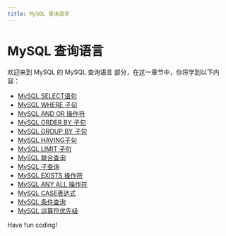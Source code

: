 ```yaml
---
title: MySQL 查询语言
---
```


# MySQL 查询语言

欢迎来到 MySQL 的 MySQL 查询语言 部分，在这一章节中，你将学到以下内容：

- [MySQL SELECT语句](./0-mysql-select-statement.mdx)
- [MySQL WHERE 子句](./1-mysql-where-clause.mdx)
- [MySQL AND OR 操作符](./2-mysql-and-or-operator.mdx)
- [MySQL ORDER BY 子句](./3-mysql-order-by-clause.mdx)
- [MySQL GROUP BY 子句](./4-mysql-group-by-clause.mdx)
- [MySQL HAVING子句](./5-mysql-having-clause.mdx)
- [MySQL LIMIT 子句](./6-mysql-limit-clause.mdx)
- [MySQL 联合查询](./7-mysql-union-query.mdx)
- [MySQL 子查询](./8-mysql-subquery.mdx)
- [MySQL EXISTS 操作符](./9-mysql-exists-operator.mdx)
- [MySQL ANY ALL 操作符](./10-mysql-any-all-operator.mdx)
- [MySQL CASE表达式](./11-mysql-case-expression.mdx)
- [MySQL 条件查询](./12-mysql-conditional-query.mdx)
- [MySQL 运算符优先级](./13-mysql-operator-priority.mdx)

Have fun coding!